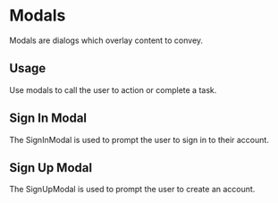 
<Meta title="Design System|Modals" component={SignUpModal} />

# Modals

Modals are dialogs which overlay content to convey.

## Usage

Use modals to call the user to action or complete a task.

## Sign In Modal

The SignInModal is used to prompt the user to sign in to their account.

<Preview withToolbar>
  <Story name="signIn">
    <SignInModal showModal={boolean("Show Modal", true)} />
  </Story>
</Preview>

## Sign Up Modal

The SignUpModal is used to prompt the user to create an account.

<Preview withToolbar>
  <Story name="signUp">
    <SignUpModal showModal={boolean("Show Modal", true)} />
  </Story>
</Preview>
